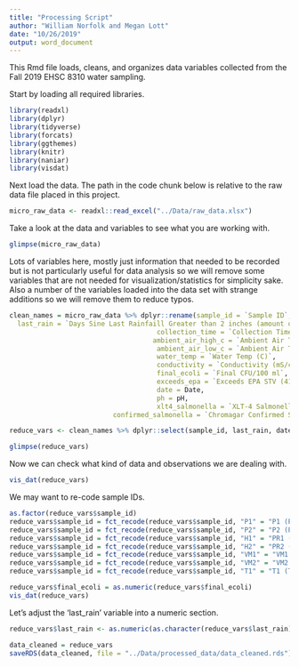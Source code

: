 ---
title: "Processing Script"
author: "William Norfolk and Megan Lott"
date: "10/26/2019"
output: word_document
---


This Rmd file loads, cleans, and organizes data variables collected from the Fall 2019 EHSC 8310 water sampling.

Start by loading all required libraries. 

```{r load libs}

library(readxl)
library(dplyr)
library(tidyverse)
library(forcats)
library(ggthemes)
library(knitr)
library(naniar)
library(visdat)


```

Next load the data. The path in the code chunk below is relative to the raw data file placed in this project. 

```{r load data}
micro_raw_data <- readxl::read_excel("../Data/raw_data.xlsx")
```

Take a look at the data and variables to see what you are working with.

```{r glimpse}
glimpse(micro_raw_data)
```


Lots of variables here, mostly just information that needed to be recorded but is not particularly useful for data analysis so we will remove some variables that are not needed for visualization/statistics for simplicity sake. Also a number of the variables loaded into the data set with strange additions so we will remove them to reduce typos.

```{r}
clean_names = micro_raw_data %>% dplyr::rename(sample_id = `Sample ID`, 
  last_rain = `Days Sine Last Rainfaill Greater than 2 inches (amount of rainfall)`,
                                     collection_time = `Collection Time`,
                                    ambient_air_high_c = `Ambient Air Temp High (C)`,
                                     ambient_air_low_c = `Ambient Air Temp Low (C)`,
                                     water_temp = `Water Temp (C)`,
                                     conductivity = `Conductivity (mS/cm)`,
                                     final_ecoli = `Final CFU/100 ml`,
                                     exceeds_epa = `Exceeds EPA STV (410/100mL)`,
                                     date = Date,
                                     ph = pH,
                                     xlt4_salmonella = `XLT-4 Salmonella`,
                          confirmed_salmonella = `Chromagar Confirmed Salmonella`)

```



```{r}
reduce_vars <- clean_names %>% dplyr::select(sample_id, last_rain, date, ambient_air_high_c, ambient_air_low_c, water_temp, conductivity, ph, final_ecoli, exceeds_epa, confirmed_salmonella, xlt4_salmonella)

glimpse(reduce_vars)
```

Now we can check what kind of data and observations we are dealing with.

```{r}
vis_dat(reduce_vars)
```

We may want to re-code sample IDs. 

```{r}

as.factor(reduce_vars$sample_id)
reduce_vars$sample_id = fct_recode(reduce_vars$sample_id, "P1" = "P1 (Plaza)")
reduce_vars$sample_id = fct_recode(reduce_vars$sample_id, "P2" = "P2 (Plaza)")
reduce_vars$sample_id = fct_recode(reduce_vars$sample_id, "H1" = "PR1 (Hospital)")
reduce_vars$sample_id = fct_recode(reduce_vars$sample_id, "H2" = "PR2 (Hospital)")
reduce_vars$sample_id = fct_recode(reduce_vars$sample_id, "VM1" = "VM1 (Vet Med)")
reduce_vars$sample_id = fct_recode(reduce_vars$sample_id, "VM2" = "VM2 (Vet Med)")
reduce_vars$sample_id = fct_recode(reduce_vars$sample_id, "T1" = "T1 (Tanyard)")

```


```{r}
reduce_vars$final_ecoli = as.numeric(reduce_vars$final_ecoli)
vis_dat(reduce_vars)

```



Let's adjust the 'last_rain' variable into a numeric section. 

```{r}
reduce_vars$last_rain <- as.numeric(as.character(reduce_vars$last_rain)) 

```


```{r}
data_cleaned = reduce_vars
saveRDS(data_cleaned, file = "../Data/processed_data/data_cleaned.rds")
```

